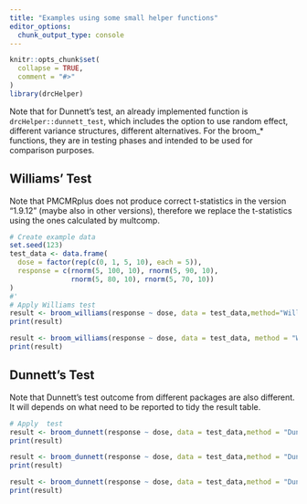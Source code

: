 ```yaml
---
title: "Examples using some small helper functions"
editor_options: 
  chunk_output_type: console
---
```


```r
knitr::opts_chunk$set(
  collapse = TRUE,
  comment = "#>"
)
library(drcHelper)
```


Note that for Dunnett's test, an already implemented function is `drcHelper::dunnett_test`, which includes the option to use random effect, different variance structures, different alternatives. For the broom_* functions, they are in testing phases and intended to be used for comparison purposes. 

## Williams' Test

Note that PMCMRplus does not produce correct t-statistics in the version "1.9.12" (maybe also in other versions), therefore we replace the t-statistics using the ones calculated by multcomp. 

```r
# Create example data
set.seed(123)
test_data <- data.frame(
  dose = factor(rep(c(0, 1, 5, 10), each = 5)),
  response = c(rnorm(5, 100, 10), rnorm(5, 90, 10),
               rnorm(5, 80, 10), rnorm(5, 70, 10))
)
#'
# Apply Williams test
result <- broom_williams(response ~ dose, data = test_data,method="Williams_PMCMRplus")
print(result)

result <- broom_williams(response ~ dose, data = test_data, method = "Williams_JG")
print(result)
```

## Dunnett's Test


Note that Dunnett's test outcome from different packages are also different. It will depends on what need to be reported to tidy the result table. 

```r
# Apply  test
result <- broom_dunnett(response ~ dose, data = test_data,method = "Dunnett_multcomp")
print(result)

result <- broom_dunnett(response ~ dose, data = test_data,method = "Dunnett_DescTools")
print(result)

result <- broom_dunnett(response ~ dose, data = test_data,method = "Dunnett_PMCMRplus")
print(result)
```

